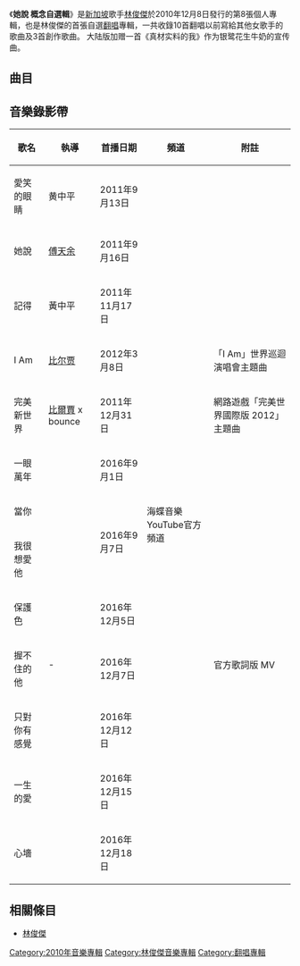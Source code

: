 {{Multiple issues|
{{copy edit|time=2018-04-21T16:34:51+00:00}}
{{Notability Unreferenced|time=2020-10-22T19:57:33+00:00}}
{{Unreferenced|time=2020-10-22T19:57:33+00:00}}
}}
{{Infobox Album |
  Name        =  她說 概念自選輯|
  Type        = [[專輯|專輯]]|
  Artist      = [[林俊傑|林俊傑]]|
  Cover       =|
  Released    = 2010年12月8日|
  Recorded    = |
  Genre       = [[流行音樂|流行音樂]]|
  Length      = |
  Label       = [[海蝶音樂|海蝶音樂]]|
  Reviews     = |
  Producer    = 見[[#曲目|曲目]]|
Last album  = [[100天|100天]] <br /> (2009)|
This album  = '''她說 概念自選輯''' <br /> (2010)|
Next album  = [[學不會|學不會 Lost N Found]] <br /> (2011)|}}

《'''她說 概念自選輯'''》是[[新加坡|新加坡]]歌手[[林俊傑|林俊傑]]於2010年12月8日發行的第8張個人專輯，也是林俊傑的首張自選[[翻唱|翻唱]]專輯，一共收錄10首翻唱以前寫給其他女歌手的歌曲及3首創作歌曲。
大陆版加赠一首《真材实料的我》作为银鹭花生牛奶的宣传曲。

== 曲目 ==
{{Tracklist
| collapsed = 
| headline = 她說 概念自選輯 - Disc 1
| font_size = 
| total_length = 
 
| all_music = 林俊傑
| extra_column = 原唱

| title1 = 她說 
| note1 = She Says
| longnote1 =
| lyrics1 = [[孫燕姿|孫燕姿]]
| arranger1 = 蔡政勳
| producer1 = 吳劍泓 
| extra1 = -
| length1 = 5:19

| title2 = 愛笑的眼睛 
| note2 = Smiling Eyes
| extra2 = [[徐若瑄|徐若瑄]]
| lyrics2 = 瑞業
| arranger2 = 蔡政勳<br />陳建瑋
| producer2 = 許環良
| length2 = 4:15

| title3 = 只對你有感覺 
| note3 = Feel For You
| extra3 = [[田馥甄|Hebe]]、[[飛輪海|飛輪海]]
| lyrics3 = [[張家瑋|張家瑋]]
| arranger3 = Kenn C
| producer3 = 林俊傑
| length3 = 4:24

| title4 = 當你 
| note4 = When You
| extra4 = [[王心凌|王心凌]]
| lyrics4 = 張思爾
| arranger4 =吳慶隆
| producer4 = 吳劍泓 
| length4 = 4:11 

| title5 = 一眼萬年 
| note5 = Forever
| extra5 = [[S.H.E|S.H.E]]
| lyrics5 = [[姚若龍|姚若龍]]
| arranger5 = 陳炯順
| producer5 = 陳炯順
| length5 = 4:17

| title6 = 保護色 
| note6 = Protective Colors
| extra6 = [[張韶涵|張韶涵]] 
| longnote6 = featuring 張韶涵
| lyrics6 = [[王雅君|王雅君]]<br />陳淑秋<br />林俊傑
| arranger6 = 林俊傑
| producer6 = [[林俊傑|林俊傑]] 
| length6 = 3:19

| title7 = 握不住的他 
| note7 = The Taste of Love
| extra7 = [[蕭瀟|蕭瀟]]
| lyrics7 = 林怡鳳
| arranger7 = 蔡政勳<br />陳建瑋
| producer7 = 吳劍泓
| length7 = 3:35

| title8 = 心墻 
| note8 = Wall
| extra8 = [[林貝芳|林貝芳]]、[[郭静|郭静]]
| lyrics8 = [[姚若龍|姚若龍]]
| arranger8 = 陳炯順
| producer8 = 吳劍泓<br />陳炯順
| length8 = 3:50

| title9 = 我很想愛他 
| note9 = Loving Her
| extra9 = [[Twins|Twins]]
| lyrics9 = [[何啟弘|何啟弘]]
| arranger9 = 吳慶隆
| producer9 = 許環良
| length9 = 4:26

| title10 = 一生的愛 
| note10 = Eternal Love
| extra10 = [[李冰冰|李冰冰]]
| lyrics10 = 吳劍泓
| arranger10 = 陳炯順
| producer10 = 陳炯順
| length10 = 3:31

| title11 = 記得 
| note11 = Remember
| extra11 = [[張惠妹|張惠妹]]
| lyrics11 = 易家揚
| arranger11 = 吳劍泓<br />吳慶隆
| producer11 = 吳劍泓
| length11 = 4:48
}}


{{Tracklist
| collapsed = 
| headline = 她說 概念自選輯 - Disc 2
| font_size = 
| total_length = 
 
| all_music =

| title1 = 完美新世界 
| note1 = Perfect World
| longnote1 = 《完美世界國際版2012》主題曲
| lyrics1 = 林怡鳳
| arranger1 = 繞善強
| producer1 = 許環良
| extra1 = 
| length1 = 4:35

| title2 = I Am
| longnote2 = JJ林俊傑I Am世界巡迴演唱會主題曲
| lyrics2 = [[林秋離|林秋離]]
| arranger2 = 吳慶隆
| producer2 = 吳劍泓
| extra2 = 
| length2 = 4:53
}}

==音樂錄影帶==
{| class="wikitable"
! 歌名 !! 執導 !! 首播日期 !! 頻道 !! 附註
|-
|  愛笑的眼睛 || 黄中平 ||2011年9月13日 || rowspan="13" |海蝶音樂YouTube官方頻道||
|-
| 她說 ||[[傅天余|傅天余]]|| 2011年9月16日||
|-
| 記得|| 黃中平 || 2011年11月17日||
|-
| I Am|| [[比尔贾|比尔贾]] || 2012年3月8日||「I Am」世界巡迴演唱會主題曲
|-
| 完美新世界 || [[比爾賈|比爾賈]] x bounce || 2011年12月31日 ||網路遊戲「完美世界國際版 2012」主題曲
|-
|一眼萬年
| rowspan="8" | -
|2016年9月1日
| rowspan="8" |官方歌詞版 MV
|-
|當你
| rowspan="2" |2016年9月7日
|-
|我很想愛他
|-
|保護色
|2016年12月5日
|-
|握不住的他
|2016年12月7日
|-
|只對你有感覺
|2016年12月12日
|-
| 一生的愛
|2016年12月15日
|-
|心墻
|2016年12月18日
|}

== 相關條目 ==
*[[林俊傑|林俊傑]]

{{JJLIN Album}}

{{Authority control}}
[[Category:2010年音樂專輯|Category:2010年音樂專輯]]
[[Category:林俊傑音樂專輯|Category:林俊傑音樂專輯]]
[[Category:翻唱專輯|Category:翻唱專輯]]